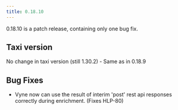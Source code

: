 ```yaml
---
title: 0.18.10
---
```



0.18.10 is a patch release, containing only one bug fix.

## Taxi version
No change in taxi version (still 1.30.2) - Same as in 0.18.9

## Bug Fixes

* Vyne now can use the result of interim 'post' rest api responses correctly during enrichment. (Fixes HLP-80)
